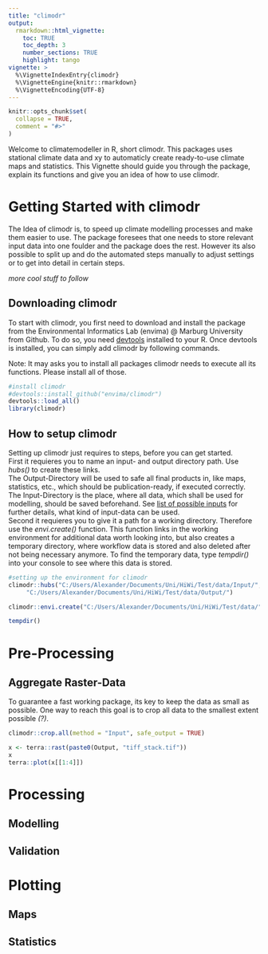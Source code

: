 ```yaml
---
title: "climodr"
output: 
  rmarkdown::html_vignette:
    toc: TRUE
    toc_depth: 3
    number_sections: TRUE
    highlight: tango
vignette: >
  %\VignetteIndexEntry{climodr}
  %\VignetteEngine{knitr::rmarkdown}
  %\VignetteEncoding{UTF-8}
---
```


```r
knitr::opts_chunk$set(
  collapse = TRUE,
  comment = "#>"
)
```

Welcome to climatemodeller in R, short climodr. 
This packages uses stational climate data and xy to automaticly create ready-to-use climate maps and statistics. This Vignette should guide you through the package, explain its functions and give you an idea of how to use climodr.

# Getting Started with climodr

The Idea of climodr is, to speed up climate modelling processes and make them easier to use. The package foresees that one needs to store relevant input data into one foulder and the package does the rest. However its also possible to split up and do the automated steps manually to adjust settings or to get into detail in certain steps. 

*more cool stuff to follow*

## Downloading climodr

To start with climodr, you first need to download and install the package from the Environmental Informatics Lab (envima) @ Marburg University from Github. To do so, you need [devtools](https://www.r-project.org/nosvn/pandoc/devtools.html) installed to your R. Once devtools is installed, you can simply add climodr by following commands.   
  
Note: It may asks you to install all packages climodr needs to execute all its functions. Please install all of those.  

```r
#install climodr
#devtools::install_github("envima/climodr")
devtools::load_all()
library(climodr)
```

## How to setup climodr

Setting up climodr just requires to steps, before you can get started.  
First it requieres you to name an input- and output directory path. Use *hubs()* to create these links.  
The Output-Directory will be used to safe all final products in, like maps, statistics, etc., which should be publication-ready, if executed correctly.  
The Input-Directory is the place, where all data, which shall be used for modelling, should be saved beforehand. See [list of possible inputs](link) for further details, what kind of input-data can be used.  
Second it requieres you to give it a path for a working directory. Therefore use the *envi.create()* function. This function links in the working environment for additional data worth looking into, but also creates a temporary directory, where workflow data is stored and also deleted after not being necessary anymore. To find the temporary data, type *tempdir()* into your console to see where this data is stored. 

```r
#setting up the environment for climodr
climodr::hubs("C:/Users/Alexander/Documents/Uni/HiWi/Test/data/Input/",
     "C:/Users/Alexander/Documents/Uni/HiWi/Test/data/Output/")

climodr::envi.create("C:/Users/Alexander/Documents/Uni/HiWi/Test/data/")

tempdir()
```

# Pre-Processing

## Aggregate Raster-Data

To guarantee a fast working package, its key to keep the data as small as possible. One way to reach this goal is to crop all data to the smallest extent possible _(?)_. 
```r
climodr::crop.all(method = "Input", safe_output = TRUE)

x <- terra::rast(paste0(Output, "tiff_stack.tif"))
x
terra::plot(x[[1:4]])

```

# Processing

## Modelling

## Validation

# Plotting

## Maps

## Statistics
